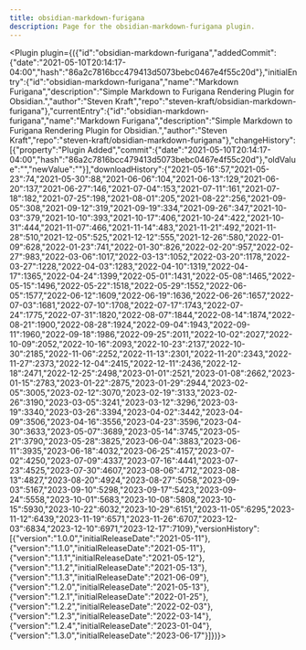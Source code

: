 ---
title: obsidian-markdown-furigana
description: Page for the obsidian-markdown-furigana plugin.
---


<Plugin plugin={({"id":"obsidian-markdown-furigana","addedCommit":{"date":"2021-05-10T20:14:17-04:00","hash":"86a2c7816bcc479413d5073bebc0467e4f55c20d"},"initialEntry":{"id":"obsidian-markdown-furigana","name":"Markdown Furigana","description":"Simple Markdown to Furigana Rendering Plugin for Obsidian.","author":"Steven Kraft","repo":"steven-kraft/obsidian-markdown-furigana"},"currentEntry":{"id":"obsidian-markdown-furigana","name":"Markdown Furigana","description":"Simple Markdown to Furigana Rendering Plugin for Obsidian.","author":"Steven Kraft","repo":"steven-kraft/obsidian-markdown-furigana"},"changeHistory":[{"property":"Plugin Added","commit":{"date":"2021-05-10T20:14:17-04:00","hash":"86a2c7816bcc479413d5073bebc0467e4f55c20d"},"oldValue":"","newValue":""}],"downloadHistory":{"2021-05-16":57,"2021-05-23":74,"2021-05-30":88,"2021-06-06":104,"2021-06-13":129,"2021-06-20":137,"2021-06-27":146,"2021-07-04":153,"2021-07-11":161,"2021-07-18":182,"2021-07-25":198,"2021-08-01":205,"2021-08-22":256,"2021-09-05":308,"2021-09-12":319,"2021-09-19":334,"2021-09-26":347,"2021-10-03":379,"2021-10-10":393,"2021-10-17":406,"2021-10-24":422,"2021-10-31":444,"2021-11-07":466,"2021-11-14":483,"2021-11-21":492,"2021-11-28":510,"2021-12-05":525,"2021-12-12":555,"2021-12-26":580,"2022-01-09":628,"2022-01-23":741,"2022-01-30":826,"2022-02-20":957,"2022-02-27":983,"2022-03-06":1017,"2022-03-13":1052,"2022-03-20":1178,"2022-03-27":1228,"2022-04-03":1283,"2022-04-10":1319,"2022-04-17":1365,"2022-04-24":1399,"2022-05-01":1431,"2022-05-08":1465,"2022-05-15":1496,"2022-05-22":1518,"2022-05-29":1552,"2022-06-05":1577,"2022-06-12":1609,"2022-06-19":1636,"2022-06-26":1657,"2022-07-03":1681,"2022-07-10":1708,"2022-07-17":1743,"2022-07-24":1775,"2022-07-31":1820,"2022-08-07":1844,"2022-08-14":1874,"2022-08-21":1900,"2022-08-28":1924,"2022-09-04":1943,"2022-09-11":1960,"2022-09-18":1986,"2022-09-25":2011,"2022-10-02":2027,"2022-10-09":2052,"2022-10-16":2093,"2022-10-23":2137,"2022-10-30":2185,"2022-11-06":2252,"2022-11-13":2301,"2022-11-20":2343,"2022-11-27":2373,"2022-12-04":2415,"2022-12-11":2436,"2022-12-18":2471,"2022-12-25":2498,"2023-01-01":2521,"2023-01-08":2662,"2023-01-15":2783,"2023-01-22":2875,"2023-01-29":2944,"2023-02-05":3005,"2023-02-12":3070,"2023-02-19":3133,"2023-02-26":3190,"2023-03-05":3241,"2023-03-12":3296,"2023-03-19":3340,"2023-03-26":3394,"2023-04-02":3442,"2023-04-09":3506,"2023-04-16":3556,"2023-04-23":3596,"2023-04-30":3633,"2023-05-07":3689,"2023-05-14":3745,"2023-05-21":3790,"2023-05-28":3825,"2023-06-04":3883,"2023-06-11":3935,"2023-06-18":4032,"2023-06-25":4157,"2023-07-02":4250,"2023-07-09":4337,"2023-07-16":4441,"2023-07-23":4525,"2023-07-30":4607,"2023-08-06":4712,"2023-08-13":4827,"2023-08-20":4924,"2023-08-27":5058,"2023-09-03":5167,"2023-09-10":5298,"2023-09-17":5423,"2023-09-24":5558,"2023-10-01":5683,"2023-10-08":5808,"2023-10-15":5930,"2023-10-22":6032,"2023-10-29":6151,"2023-11-05":6295,"2023-11-12":6439,"2023-11-19":6571,"2023-11-26":6707,"2023-12-03":6834,"2023-12-10":6971,"2023-12-17":7109},"versionHistory":[{"version":"1.0.0","initialReleaseDate":"2021-05-11"},{"version":"1.1.0","initialReleaseDate":"2021-05-11"},{"version":"1.1.1","initialReleaseDate":"2021-05-12"},{"version":"1.1.2","initialReleaseDate":"2021-05-13"},{"version":"1.1.3","initialReleaseDate":"2021-06-09"},{"version":"1.2.0","initialReleaseDate":"2021-05-13"},{"version":"1.2.1","initialReleaseDate":"2022-01-25"},{"version":"1.2.2","initialReleaseDate":"2022-02-03"},{"version":"1.2.3","initialReleaseDate":"2022-03-14"},{"version":"1.2.4","initialReleaseDate":"2023-01-04"},{"version":"1.3.0","initialReleaseDate":"2023-06-17"}]})}></Plugin>
